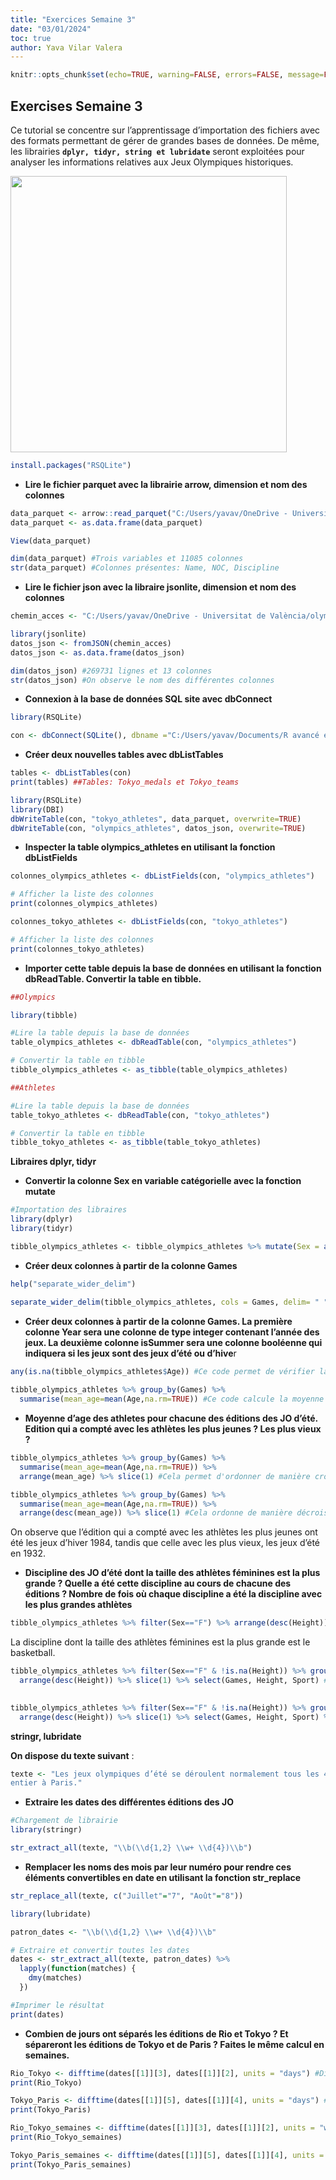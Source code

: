 ```yaml
---
title: "Exercices Semaine 3"
date: "03/01/2024"
toc: true
author: Yava Vilar Valera
---
```


```r
knitr::opts_chunk$set(echo=TRUE, warning=FALSE, errors=FALSE, message=FALSE, results=TRUE, fig.width=8, fig.height=6)

```

## Exercises Semaine 3

Ce tutorial se concentre sur l'apprentissage d'importation des fichiers avec des formats permettant de gérer de grandes bases de données. De même, les librairies **`dplyr, tidyr, string et lubridate`** seront exploitées pour analyser les informations relatives aux Jeux Olympiques historiques.

![](images/clipboard-1669763147.png){fig-align="center" width="442"}

```r
install.packages("RSQLite")
```

-   **Lire le fichier parquet avec la librairie arrow, dimension et nom des colonnes**

```r

data_parquet <- arrow::read_parquet("C:/Users/yavav/OneDrive - Universitat de València/tokyo_athletes.parquet")
data_parquet <- as.data.frame(data_parquet)

View(data_parquet)
```

```r
dim(data_parquet) #Trois variables et 11085 colonnes
str(data_parquet) #Colonnes présentes: Name, NOC, Discipline
```

-   **Lire le fichier json avec la libraire jsonlite, dimension et nom des colonnes**

```r
chemin_acces <- "C:/Users/yavav/OneDrive - Universitat de València/olympics_athletes.json"

library(jsonlite)
datos_json <- fromJSON(chemin_acces)
datos_json <- as.data.frame(datos_json)
```

```r

dim(datos_json) #269731 lignes et 13 colonnes
str(datos_json) #On observe le nom des différentes colonnes
```

-   **Connexion à la base de données SQL site avec dbConnect**

```r
library(RSQLite)

con <- dbConnect(SQLite(), dbname ="C:/Users/yavav/Documents/R avancé et Git/data.sqlite")
```

-   **Créer deux nouvelles tables avec dbListTables**

```r
tables <- dbListTables(con)
print(tables) ##Tables: Tokyo_medals et Tokyo_teams
```

```r
library(RSQLite)
library(DBI)
dbWriteTable(con, "tokyo_athletes", data_parquet, overwrite=TRUE)
dbWriteTable(con, "olympics_athletes", datos_json, overwrite=TRUE)
```

-   **Inspecter la table olympics_athletes en utilisant la fonction dbListFields**

```r
colonnes_olympics_athletes <- dbListFields(con, "olympics_athletes")

# Afficher la liste des colonnes
print(colonnes_olympics_athletes)

colonnes_tokyo_athletes <- dbListFields(con, "tokyo_athletes")

# Afficher la liste des colonnes
print(colonnes_tokyo_athletes)
```

-   **Importer cette table depuis la base de données en utilisant la fonction dbReadTable. Convertir la table en tibble.**

```r

##Olympics

library(tibble)

#Lire la table depuis la base de données
table_olympics_athletes <- dbReadTable(con, "olympics_athletes")

# Convertir la table en tibble
tibble_olympics_athletes <- as_tibble(table_olympics_athletes)

##Athletes

#Lire la table depuis la base de données
table_tokyo_athletes <- dbReadTable(con, "tokyo_athletes")

# Convertir la table en tibble
tibble_tokyo_athletes <- as_tibble(table_tokyo_athletes)

```

**Libraires dplyr, tidyr**

-   **Convertir la colonne Sex en variable catégorielle avec la fonction mutate**

```r
#Importation des libraires 
library(dplyr)
library(tidyr)
```

```r
tibble_olympics_athletes <- tibble_olympics_athletes %>% mutate(Sex = as.factor(Sex))

```

-   **Créer deux colonnes à partir de la colonne Games**

```r
help("separate_wider_delim")

separate_wider_delim(tibble_olympics_athletes, cols = Games, delim= " ", names=c("Year", "isSummer"), cols_remove = FALSE)
```

-   **Créer deux colonnes à partir de la colonne Games. La première colonne Year sera une colonne de type integer contenant l’année des jeux. La deuxième colonne isSummer sera une colonne booléenne qui indiquera si les jeux sont des jeux d’été ou d’hive**r

```r

any(is.na(tibble_olympics_athletes$Age)) #Ce code permet de vérifier la présence des NA's au sein de la colonne Age
  
tibble_olympics_athletes %>% group_by(Games) %>%
  summarise(mean_age=mean(Age,na.rm=TRUE)) #Ce code calcule la moyenne d'age pour chacune des éditions des JO, en excluant les valeurs manquantes du calcul. 


```

-   **Moyenne d’age des athletes pour chacune des éditions des JO d’été. Edition qui a compté avec les athlètes les plus jeunes ? Les plus vieux ?**

```r

tibble_olympics_athletes %>% group_by(Games) %>%
  summarise(mean_age=mean(Age,na.rm=TRUE)) %>% 
  arrange(mean_age) %>% slice(1) #Cela permet d'ordonner de manière croissante les moyennes d'âge ainsi que de sélectionner la première ligne (les plus jeunes)

tibble_olympics_athletes %>% group_by(Games) %>%
  summarise(mean_age=mean(Age,na.rm=TRUE)) %>% 
  arrange(desc(mean_age)) %>% slice(1) #Cela ordonne de manière décroissante pour trouver les plus âgés 
```

On observe que l'édition qui a compté avec les athlètes les plus jeunes ont été les jeux d'hiver 1984, tandis que celle avec les plus vieux, les jeux d'été en 1932.

-   **Discipline des JO d’été dont la taille des athlètes féminines est la plus grande ? Quelle a été cette discipline au cours de chacune des éditions ? Nombre de fois où chaque discipline a été la discipline avec les plus grandes athlètes**

```r

tibble_olympics_athletes %>% filter(Sex=="F") %>% arrange(desc(Height)) %>% slice(1) %>% select(Height, Sport) #On filtre les femmes, on ordonne et sélectionne la ligne ainsi que les variables d'intérêt. 
```

La discipline dont la taille des athlètes féminines est la plus grande est le basketball.

```r
tibble_olympics_athletes %>% filter(Sex=="F" & !is.na(Height)) %>% group_by(Games) %>% 
  arrange(desc(Height)) %>% slice(1) %>% select(Games, Height, Sport) #On filtre pour les femmes et pour la taille sans valeurs manquantes, puis on calcule la taille plus grande pour chaque game et on sélectionne la colonne du sport correspondant. 
                                                           
```

```r

tibble_olympics_athletes %>% filter(Sex=="F" & !is.na(Height)) %>% group_by(Games) %>% 
  arrange(desc(Height)) %>% slice(1) %>% select(Games, Height, Sport) %>% pull(Sport) %>% table() #On extrait la colonne sport et fait un tablau de fréquence. 
```

**stringr, lubridate**

**On dispose du texte suivant** :

```r

texte <- "Les jeux olympiques d’été se déroulent normalement tous les 4 ans, durant les mois de Juillet et Août. Les jeux de Rio ont eu lieu du 5 Août 2016 au 20 Août 2016, ceux de Tokyo du 23 Juillet 2021 au 8 Août 2021, et ceux de Paris auront lieu du 26 Juillet 2024 au 11 Août 2024. Plus de 10000 athlètes sont attendus du monde
entier à Paris."
```

-   **Extraire les dates des différentes éditions des JO**

```r
#Chargement de librairie 
library(stringr)
```

```r
str_extract_all(texte, "\\b(\\d{1,2} \\w+ \\d{4})\\b")
```

-   **Remplacer les noms des mois par leur numéro pour rendre ces éléments convertibles en date en utilisant la fonction str_replace**

```r
str_replace_all(texte, c("Juillet"="7", "Août"="8"))
```

```r
library(lubridate)
```

```r

patron_dates <- "\\b(\\d{1,2} \\w+ \\d{4})\\b"

# Extraire et convertir toutes les dates
dates <- str_extract_all(texte, patron_dates) %>%
  lapply(function(matches) {
    dmy(matches)
  })

#Imprimer le résultat
print(dates)
```

-   **Combien de jours ont séparés les éditions de Rio et Tokyo ? Et sépareront les éditions de Tokyo et de Paris ? Faites le même calcul en semaines.**

```r

Rio_Tokyo <- difftime(dates[[1]][3], dates[[1]][2], units = "days") #Diff entre le troisième et deuxième élément de la liste dates en jour
print(Rio_Tokyo)

Tokyo_Paris <- difftime(dates[[1]][5], dates[[1]][4], units = "days") #Diff entre le cinquième et sixième élément de la liste dates en jour
print(Tokyo_Paris)

Rio_Tokyo_semaines <- difftime(dates[[1]][3], dates[[1]][2], units = "weeks") #Diff entre le troisième et deuxième élément de la liste dates en semaines
print(Rio_Tokyo_semaines)

Tokyo_Paris_semaines <- difftime(dates[[1]][5], dates[[1]][4], units = "weeks") #Diff entre le cinquième et sixième élément de la liste dates en semaines
print(Tokyo_Paris_semaines)
```
